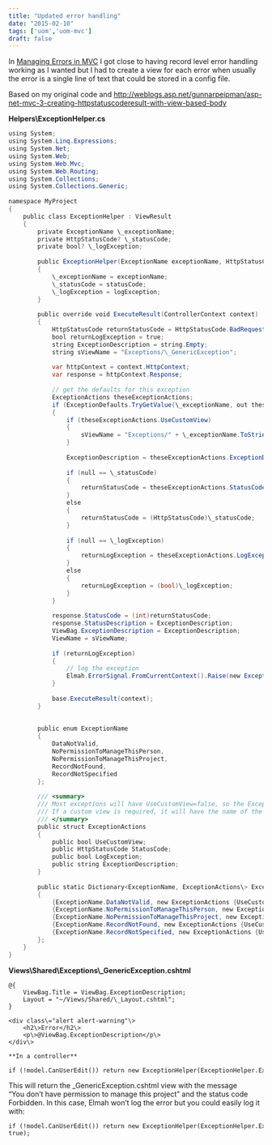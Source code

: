 ```yaml
---
title: "Updated error handling"
date: "2015-02-10"
tags: ['uom','uom-mvc']
draft: false
---
```


In [Managing Errors in MVC](/blog/2014/managing-errors-in-mvc/) I got close to having record level error handling working as I wanted but I had to create a view for each error when usually the error is a single line of text that could be stored in a config file.

Based on my original code and http://weblogs.asp.net/gunnarpeipman/asp-net-mvc-3-creating-httpstatuscoderesult-with-view-based-body

**Helpers\\ExceptionHelper.cs**
```C#
using System;
using System.Linq.Expressions;
using System.Net;
using System.Web;
using System.Web.Mvc;
using System.Web.Routing;
using System.Collections;
using System.Collections.Generic;
 
namespace MyProject
{
    public class ExceptionHelper : ViewResult
    {
        private ExceptionName \_exceptionName;
        private HttpStatusCode? \_statusCode;
        private bool? \_logException;
 
        public ExceptionHelper(ExceptionName exceptionName, HttpStatusCode? statusCode = null, bool? logException = null)
        {
            \_exceptionName = exceptionName;
            \_statusCode = statusCode;
            \_logException = logException;
        }
 
        public override void ExecuteResult(ControllerContext context)
        {
            HttpStatusCode returnStatusCode = HttpStatusCode.BadRequest;
            bool returnLogException = true;
            string ExceptionDescription = string.Empty;
            string sViewName = "Exceptions/\_GenericException";
 
            var httpContext = context.HttpContext;
            var response = httpContext.Response;
 
            // get the defaults for this exception
            ExceptionActions theseExceptionActions;
            if (ExceptionDefaults.TryGetValue(\_exceptionName, out theseExceptionActions))
            {
                if (theseExceptionActions.UseCustomView)
                {
                    sViewName = "Exceptions/" + \_exceptionName.ToString();
                }
 
                ExceptionDescription = theseExceptionActions.ExceptionDescription;
 
                if (null == \_statusCode)
                {
                    returnStatusCode = theseExceptionActions.StatusCode;
                }
                else
                {
                    returnStatusCode = (HttpStatusCode)\_statusCode;
                }
 
                if (null == \_logException)
                {
                    returnLogException = theseExceptionActions.LogException;
                }
                else
                {
                    returnLogException = (bool)\_logException;
                }
            }
 
            response.StatusCode = (int)returnStatusCode;
            response.StatusDescription = ExceptionDescription;
            ViewBag.ExceptionDescription = ExceptionDescription;
            ViewName = sViewName;
 
            if (returnLogException)
            {
                // log the exception
                Elmah.ErrorSignal.FromCurrentContext().Raise(new Exception(\_exceptionName.ToString()));
            }
 
            base.ExecuteResult(context);
        }
 
 
        public enum ExceptionName
        {
            DataNotValid,
            NoPermissionToManageThisPerson,
            NoPermissionToManageThisProject,
            RecordNotFound,
            RecordNotSpecified
        };
 
        /// <summary>
        /// Most exceptions will have UseCustomView=false, so the ExceptionDescription will be used for the error message that is displayed in the \_GenericException view
        /// If a custom view is required, it will have the name of the exception
        /// </summary>
        public struct ExceptionActions
        {
            public bool UseCustomView;
            public HttpStatusCode StatusCode;
            public bool LogException;
            public string ExceptionDescription;
        }
 
        public static Dictionary<ExceptionName, ExceptionActions\> ExceptionDefaults = new Dictionary<ExceptionName, ExceptionActions\>()
        {
            {ExceptionName.DataNotValid, new ExceptionActions {UseCustomView = false, StatusCode = HttpStatusCode.BadRequest, LogException = true, ExceptionDescription = "Data provided was not valid"}},
            {ExceptionName.NoPermissionToManageThisPerson, new ExceptionActions {UseCustomView = false, StatusCode = HttpStatusCode.Forbidden, LogException = false, ExceptionDescription = "You don't have permission to manage this person"}},
            {ExceptionName.NoPermissionToManageThisProject, new ExceptionActions {UseCustomView = false, StatusCode = HttpStatusCode.Forbidden, LogException = false, ExceptionDescription = "You don't have permission to manage this project"}},
            {ExceptionName.RecordNotFound, new ExceptionActions {UseCustomView = false, StatusCode = HttpStatusCode.NotFound, LogException = false, ExceptionDescription = "Record was not found"}},
            {ExceptionName.RecordNotSpecified, new ExceptionActions {UseCustomView = false, StatusCode = HttpStatusCode.BadRequest, LogException = false, ExceptionDescription = "Record not specified - one or more identifiers were missing"}},
        };
    }
}
```

**Views\\Shared\\Exceptions\\\_GenericException.cshtml**
```C#:
@{
    ViewBag.Title = ViewBag.ExceptionDescription;
    Layout = "~/Views/Shared/\_Layout.cshtml";
}
 
<div class\="alert alert-warning"\>
    <h2\>Error</h2\>
    <p\>@ViewBag.ExceptionDescription</p\>
</div\>

**In a controller**

if (!model.CanUserEdit()) return new ExceptionHelper(ExceptionHelper.ExceptionName.NoPermissionToManageThisProject);
```

This will return the \_GenericException.cshtml view with the message “You don’t have permission to manage this project” and the status code Forbidden. In this case, Elmah won’t log the error but you could easily log it with:
```C#:
if (!model.CanUserEdit()) return new ExceptionHelper(ExceptionHelper.ExceptionName.NoPermissionToManageThisProject, true);
```